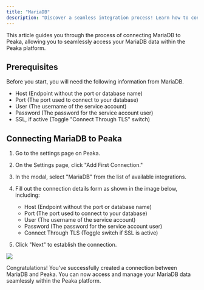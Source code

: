 ```yaml
---
title: "MariaDB"
description: "Discover a seamless integration process! Learn how to connect MariaDB to Peaka effortlessly for streamlined transactions."
---
```


This article guides you through the process of connecting MariaDB to Peaka, allowing you to seamlessly access your MariaDB data within the Peaka platform.

## Prerequisites

Before you start, you will need the following information from MariaDB.

- Host (Endpoint without the port or database name)
- Port (The port used to connect to your database)
- User (The username of the service account)
- Password (The password for the service account user)
- SSL, if active (Toggle "Connect Through TLS" switch)

## Connecting MariaDB to Peaka

1. Go to the settings page on Peaka.

2. On the Settings page, click "Add First Connection."

3. In the modal, select "MariaDB" from the list of available integrations.

4. Fill out the connection details form as shown in the image below, including:

   - Host (Endpoint without the port or database name)
   - Port (The port used to connect to your database)
   - User (The username of the service account)
   - Password (The password for the service account user)
   - Connect Through TLS (Toggle switch if SSL is active)

5. Click "Next" to establish the connection.

<img src="images/integrations/mariadb-1.png" />

Congratulations! You've successfully created a connection between MariaDB and Peaka. You can now access and manage your MariaDB data seamlessly within the Peaka platform.
